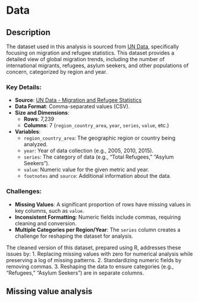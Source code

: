 # Data

## Description

The dataset used in this analysis is sourced from [UN Data](https://data.un.org), specifically focusing on migration and refugee statistics. This dataset provides a detailed view of global migration trends, including the number of international migrants, refugees, asylum seekers, and other populations of concern, categorized by region and year.

### Key Details:

- **Source**: [UN Data - Migration and Refugee Statistics](https://data.un.org)
- **Data Format**: Comma-separated values (CSV).
- **Size and Dimensions**:
  - **Rows**: 7,239
  - **Columns**: 7 (`region_country_area`, `year`, `series`, `value`, etc.)
- **Variables**:
  - `region_country_area`: The geographic region or country being analyzed.
  - `year`: Year of data collection (e.g., 2005, 2010, 2015).
  - `series`: The category of data (e.g., "Total Refugees," "Asylum Seekers").
  - `value`: Numeric value for the given metric and year.
  - `footnotes` and `source`: Additional information about the data.

### Challenges:

- **Missing Values**: A significant proportion of rows have missing values in key columns, such as `value`.
- **Inconsistent Formatting**: Numeric fields include commas, requiring cleaning and conversion.
- **Multiple Categories per Region/Year**: The `series` column creates a challenge for reshaping the dataset for analysis.

The cleaned version of this dataset, prepared using R, addresses these issues by:
1. Replacing missing values with zero for numerical analysis while preserving a log of missing patterns.
2. Standardizing numeric fields by removing commas.
3. Reshaping the data to ensure categories (e.g., "Refugees," "Asylum Seekers") are in separate columns.

## Missing value analysis
<!-- 
Code and explanations for missing value analysis.
-->

